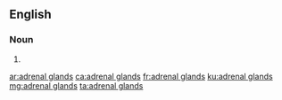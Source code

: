 ==English==

===Noun===
{{head|en|plural}}

# {{plural of|adrenal gland|lang=en}}

[[ar:adrenal glands]]
[[ca:adrenal glands]]
[[fr:adrenal glands]]
[[ku:adrenal glands]]
[[mg:adrenal glands]]
[[ta:adrenal glands]]